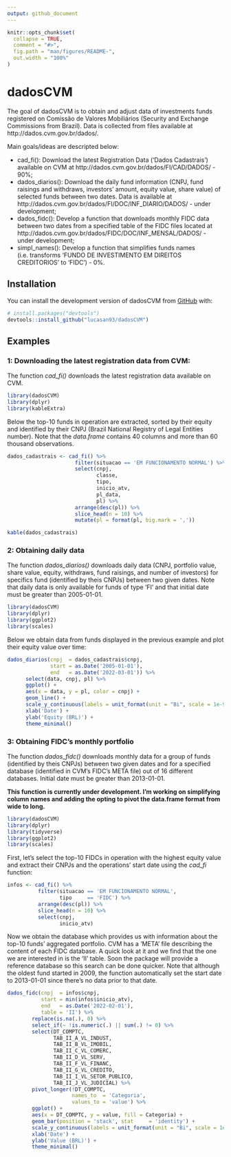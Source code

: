 ```yaml
---
output: github_document
---
```


<!-- README.md is generated from README.Rmd. Please edit that file -->

```r
knitr::opts_chunk$set(
  collapse = TRUE,
  comment = "#>",
  fig.path = "man/figures/README-",
  out.width = "100%"
)
```

# dadosCVM

<!-- badges: start -->
<!-- badges: end -->

The goal of dadosCVM is to obtain and adjust data of investments funds registered on Comissão de Valores Mobiliários (Security and Exchange Commissions from Brazil). Data is collected from files available at http://dados.cvm.gov.br/dados/. 

Main goals/ideas are descripted below:

  - cad_fi(): Download the latest Registration Data ('Dados Cadastrais') available on CVM at http://dados.cvm.gov.br/dados/FI/CAD/DADOS/ - 90%;
  - dados_diarios(): Download the daily fund information (CNPJ, fund raisings and withdraws, investors' amount, equity value, share value) of selected funds between two dates. Data is available at http://dados.cvm.gov.br/dados/FI/DOC/INF_DIARIO/DADOS/ - under development;
  - dados_fidc(): Develop a function that downloads monthly FIDC data between two dates from a specified table of the FIDC files located at http://dados.cvm.gov.br/dados/FIDC/DOC/INF_MENSAL/DADOS/ - under development;
  - simpl_names(): Develop a function that simplifies funds names (i.e. transforms 'FUNDO DE INVESTIMENTO EM DIREITOS CREDITORIOS' to 'FIDC') - 0%.

## Installation

You can install the development version of dadosCVM from [GitHub](https://github.com/) with:

``` r
# install.packages("devtools")
devtools::install_github("lucasan93/dadosCVM")
```

## Examples

### 1: Downloading the latest registration data from CVM:

The function _cad_fi()_ downloads the latest registration data available on CVM.

```r
library(dadosCVM)
library(dplyr)
library(kableExtra)
```

Below the top-10 funds in operation are extracted, sorted by their equity and identified by their CNPJ (Brazil National Registry of Legal Entities number). Note that the _data.frame_ contains 40 columns and more than 60 thousand observations. 

```r
dados_cadastrais <- cad_fi() %>%
                      filter(situacao == 'EM FUNCIONAMENTO NORMAL') %>% 
                      select(cnpj,
                             classe,
                             tipo,
                             inicio_atv,
                             pl_data,
                             pl) %>% 
                      arrange(desc(pl)) %>% 
                      slice_head(n = 10) %>% 
                      mutate(pl = format(pl, big.mark = ','))

kable(dados_cadastrais)
```

### 2: Obtaining daily data 

The function _dados_diarios()_ downloads daily data (CNPJ, portfolio value, share value, equity, withdraws, fund raisings, and number of investors) for specifics fund (identified by theis CNPJs) between two given dates. Note that daily data is only available for funds of type 'FI' and that initial date must be greater than 2005-01-01.

```r
library(dadosCVM)
library(dplyr)
library(ggplot2)
library(scales)
```

Below we obtain data from funds displayed in the previous example and plot their equity value over time:

```r
dados_diarios(cnpj  = dados_cadastrais$cnpj,
              start = as.Date('2005-01-01'),
              end   = as.Date('2022-03-01')) %>% 
      select(data, cnpj, pl) %>% 
      ggplot() +
      aes(x = data, y = pl, color = cnpj) +
      geom_line() +
      scale_y_continuous(labels = unit_format(unit = "Bi", scale = 1e-9)) +
      xlab('Date') +
      ylab('Equity (BRL)') +
      theme_minimal()
```

### 3: Obtaining FIDC's monthly portfolio

The function _dados_fidc()_ downloads monthly data for a group of funds (identified by theis CNPJs) between two given dates and for a specified database (identified in CVM's FIDC's META file) out of 16 different databases. Initial date must be greater than 2013-01-01.

**This function is currently under development. I'm working on simplifying column names and adding the opting to pivot the data.frame format from wide to long.**

```r
library(dadosCVM)
library(dplyr)
library(tidyverse)
library(ggplot2)
library(scales)
```

First, let's select the top-10 FIDCs in operation with the highest equity value and extract their CNPJs and the operations' start date using the _cad_fi_ function:

```r
infos <- cad_fi() %>% 
          filter(situacao == 'EM FUNCIONAMENTO NORMAL',
                 tipo     == 'FIDC') %>% 
          arrange(desc(pl)) %>% 
          slice_head(n = 10) %>% 
          select(cnpj,
                 inicio_atv)
```

Now we obtain the database which provides us with information about the top-10 funds' aggregated portfolio. CVM has a 'META' file describing the content of each FIDC database. A quick look at it and we find that the one we are interested in is the 'II' table. Soon the package will provide a reference database so this search can be done quicker. Note that although the oldest fund started in 2009, the function automatically set the start date to 2013-01-01 since there's no data prior to that date.

```r
dados_fidc(cnpj  = infos$cnpj,
           start = min(infos$inicio_atv),
           end   = as.Date('2022-02-01'),
           table = 'II') %>% 
        replace(is.na(.), 0) %>% 
        select_if(~ !is.numeric(.) || sum(.) != 0) %>% 
        select(DT_COMPTC,
               TAB_II_A_VL_INDUST,
               TAB_II_B_VL_IMOBIL,
               TAB_II_C_VL_COMERC,
               TAB_II_D_VL_SERV,
               TAB_II_F_VL_FINANC,
               TAB_II_G_VL_CREDITO,
               TAB_II_I_VL_SETOR_PUBLICO,
               TAB_II_J_VL_JUDICIAL) %>% 
        pivot_longer(!DT_COMPTC,
                     names_to  = 'Categoria',
                     values_to = 'value') %>% 
        ggplot() +
        aes(x = DT_COMPTC, y = value, fill = Categoria) +
        geom_bar(position = 'stack', stat     = 'identity') +
        scale_y_continuous(labels = unit_format(unit = "Bi", scale = 1e-9)) +
        xlab('Date') +
        ylab('Value (BRL)') +
        theme_minimal()
```

